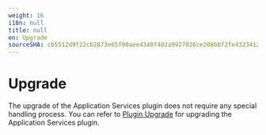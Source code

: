 ```yaml
---
weight: 16
i18n: null
title: null
en: Upgrade
sourceSHA: cb5512d9f22cb2873e65f90aee4340f402a9927026ce208bbf2fe4323412bc29
---
```


# Upgrade

The upgrade of the Application Services plugin does not require any special handling process. You can refer to [Plugin Upgrade](../upgrade/index.mdx) for upgrading the Application Services plugin.

